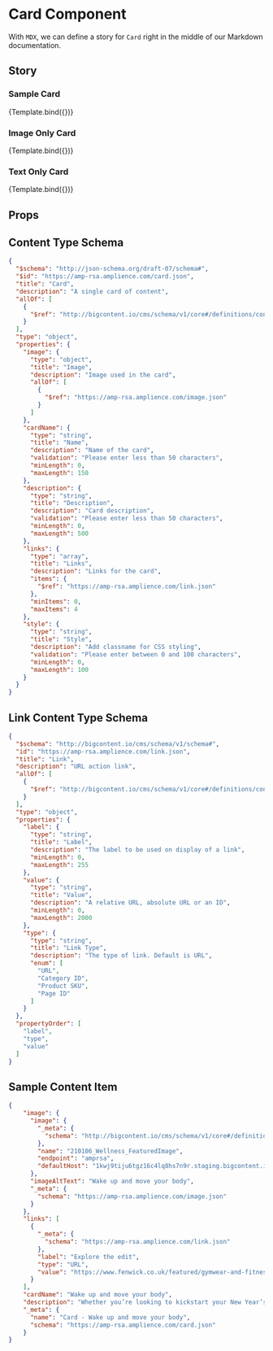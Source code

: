 
<Meta title="Components/Card" component={Card} />


# Card Component

With `MDX`, we can define a story for `Card` right in the middle of our
Markdown documentation.

## Story

### Sample Card

<Canvas>
  <Story 
    name="Sample Card"
    args={{
	"image": {
      "image": {
        "_meta": {
          "schema": "http://bigcontent.io/cms/schema/v1/core#/definitions/image-link"
        },
        "name": "210106_Wellness_FeaturedImage",
        "endpoint": "amprsa",
        "defaultHost": "1kwj9tiju6tgz16c4lq8hs7n9r.staging.bigcontent.io"
      },
      "imageAltText": "Wake up and move your body",
      "_meta": {
        "schema": "https://amp-rsa.amplience.com/image.json"
      }
    },
    "links": [
      {
        "_meta": {
          "schema": "https://amp-rsa.amplience.com/link.json"
        },
        "label": "Explore the edit",
        "type": "URL",
        "value": "https://www.fenwick.co.uk/featured/gymwear-and-fitness-essentials"
      }
    ],
    "cardName": "Wake up and move your body",
    "description": "Whether you’re looking to kickstart your New Year’s resolution or are searching for ways to add health and wellness into your lifestyle, explore our Gymwear and Fitness Essentials edit. Filled with gym clothing, accessories, equipment and more.",
    "_meta": {
      "name": "Card - Wake up and move your body",
      "schema": "https://amp-rsa.amplience.com/card.json"
    }}}>
      {Template.bind({})}
  </Story>
</Canvas>

### Image Only Card

<Canvas>
  <Story 
    name="Image Only Card"
    args={{
	"image": {
      "image": {
        "_meta": {
          "schema": "http://bigcontent.io/cms/schema/v1/core#/definitions/image-link"
        },
        "name": "210106_Wellness_FeaturedImage",
        "endpoint": "amprsa",
        "defaultHost": "1kwj9tiju6tgz16c4lq8hs7n9r.staging.bigcontent.io"
      },
      "imageAltText": "Wake up and move your body",
      "_meta": {
        "schema": "https://amp-rsa.amplience.com/image.json"
      }
    },
    "_meta": {
      "name": "Card - Wake up and move your body",
      "schema": "https://amp-rsa.amplience.com/card.json"
    }}}>
      {Template.bind({})}
  </Story>
</Canvas>

### Text Only Card

<Canvas>
  <Story 
    name="Text Only Card"
    args={{
      "links": [
        {
          "_meta": {
            "schema": "https://amp-rsa.amplience.com/link.json"
          },
          "label": "Explore the edit",
          "type": "URL",
          "value": "https://www.fenwick.co.uk/featured/gymwear-and-fitness-essentials"
        }
      ],
      "cardName": "Wake up and move your body",
      "description": "Whether you’re looking to kickstart your New Year’s resolution or are searching for ways to add health and wellness into your lifestyle, explore our Gymwear and Fitness Essentials edit. Filled with gym clothing, accessories, equipment and more.",
      "_meta": {
        "name": "Card - Wake up and move your body",
        "schema": "https://amp-rsa.amplience.com/card.json"
      }
    }}>
      {Template.bind({})}
  </Story>
</Canvas>

## Props

<Props of={Card} />

## Content Type Schema

```json
{ 
  "$schema": "http://json-schema.org/draft-07/schema#",
  "$id": "https://amp-rsa.amplience.com/card.json",
  "title": "Card",
  "description": "A single card of content",
  "allOf": [
    {
      "$ref": "http://bigcontent.io/cms/schema/v1/core#/definitions/content"
    }
  ],
  "type": "object",
  "properties": {
    "image": {
      "type": "object",
      "title": "Image",
      "description": "Image used in the card",
      "allOf": [
        {
          "$ref": "https://amp-rsa.amplience.com/image.json"
        }
      ]
    },
    "cardName": {
      "type": "string",
      "title": "Name",
      "description": "Name of the card",
      "validation": "Please enter less than 50 characters",
      "minLength": 0,
      "maxLength": 150
    },
    "description": {
      "type": "string",
      "title": "Description",
      "description": "Card description",
      "validation": "Please enter less than 50 characters",
      "minLength": 0,
      "maxLength": 500
    },
    "links": {
      "type": "array",
      "title": "Links",
      "description": "Links for the card",
      "items": {
        "$ref": "https://amp-rsa.amplience.com/link.json"
      },
      "minItems": 0,
      "maxItems": 4
    },
    "style": {
      "type": "string",
      "title": "Style",
      "description": "Add classname for CSS styling",
      "validation": "Please enter between 0 and 100 characters",
      "minLength": 0,
      "maxLength": 100
    }
  }
}
```

## Link Content Type Schema

```json
{
  "$schema": "http://bigcontent.io/cms/schema/v1/schema#",
  "id": "https://amp-rsa.amplience.com/link.json",
  "title": "Link",
  "description": "URL action link",
  "allOf": [
    {
      "$ref": "http://bigcontent.io/cms/schema/v1/core#/definitions/content"
    }
  ],
  "type": "object",
  "properties": {
    "label": {
      "type": "string",
      "title": "Label",
      "description": "The label to be used on display of a link",
      "minLength": 0,
      "maxLength": 255
    },
    "value": {
      "type": "string",
      "title": "Value",
      "description": "A relative URL, absolute URL or an ID",
      "minLength": 0,
      "maxLength": 2000
    },
    "type": {
      "type": "string",
      "title": "Link Type",
      "description": "The type of link. Default is URL",
      "enum": [
        "URL",
        "Category ID",
        "Product SKU",
        "Page ID"
      ]
    }
  },
  "propertyOrder": [
    "label",
    "type",
    "value"
  ]
}
```

## Sample Content Item

```json
{
	"image": {
      "image": {
        "_meta": {
          "schema": "http://bigcontent.io/cms/schema/v1/core#/definitions/image-link"
        },
        "name": "210106_Wellness_FeaturedImage",
        "endpoint": "amprsa",
        "defaultHost": "1kwj9tiju6tgz16c4lq8hs7n9r.staging.bigcontent.io"
      },
      "imageAltText": "Wake up and move your body",
      "_meta": {
        "schema": "https://amp-rsa.amplience.com/image.json"
      }
    },
    "links": [
      {
        "_meta": {
          "schema": "https://amp-rsa.amplience.com/link.json"
        },
        "label": "Explore the edit",
        "type": "URL",
        "value": "https://www.fenwick.co.uk/featured/gymwear-and-fitness-essentials"
      }
    ],
    "cardName": "Wake up and move your body",
    "description": "Whether you’re looking to kickstart your New Year’s resolution or are searching for ways to add health and wellness into your lifestyle, explore our Gymwear and Fitness Essentials edit. Filled with gym clothing, accessories, equipment and more.",
    "_meta": {
      "name": "Card - Wake up and move your body",
      "schema": "https://amp-rsa.amplience.com/card.json"
    }
}
```